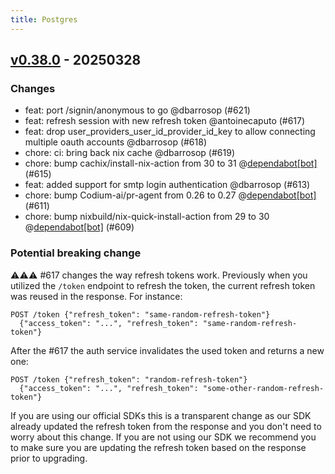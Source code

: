 ```yaml
---
title: Postgres
---
```


## [v0.38.0](https://github.com/nhost/hasura-auth/releases/edit/v0.38.0) - 20250328

### Changes

- feat: port /signin/anonymous to go @dbarrosop (#621)
- feat: refresh session with new refresh token @antoinecaputo (#617)
- feat: drop user\_providers\_user\_id\_provider\_id\_key to allow connecting multiple oauth accounts @dbarrosop (#618)
- chore: ci: bring back nix cache @dbarrosop (#619)
- chore: bump cachix/install-nix-action from 30 to 31 @[dependabot[bot]](https://github.com/apps/dependabot) (#615)
- feat: added support for smtp login authentication @dbarrosop (#613)
- chore: bump Codium-ai/pr-agent from 0.26 to 0.27 @[dependabot[bot]](https://github.com/apps/dependabot) (#611)
- chore: bump nixbuild/nix-quick-install-action from 29 to 30 @[dependabot[bot]](https://github.com/apps/dependabot) (#609)

### Potential breaking change

⚠️⚠️⚠️ #617 changes the way refresh tokens work. Previously when you utilized the `/token` endpoint to refresh the token, the current refresh token was reused in the response. For instance:

```
POST /token {"refresh_token": "same-random-refresh-token"}
  {"access_token": "...", "refresh_token": "same-random-refresh-token"}
```

After the #617 the auth service invalidates the used token and returns a new one:

```
POST /token {"refresh_token": "random-refresh-token"}
  {"access_token": "...", "refresh_token": "some-other-random-refresh-token"}
```

If you are using our official SDKs this is a transparent change as our SDK already updated the refresh token from the response and you don't need to worry about this change. If you are not using our SDK we recommend you to make sure you are updating the refresh token based on the response prior to upgrading.
